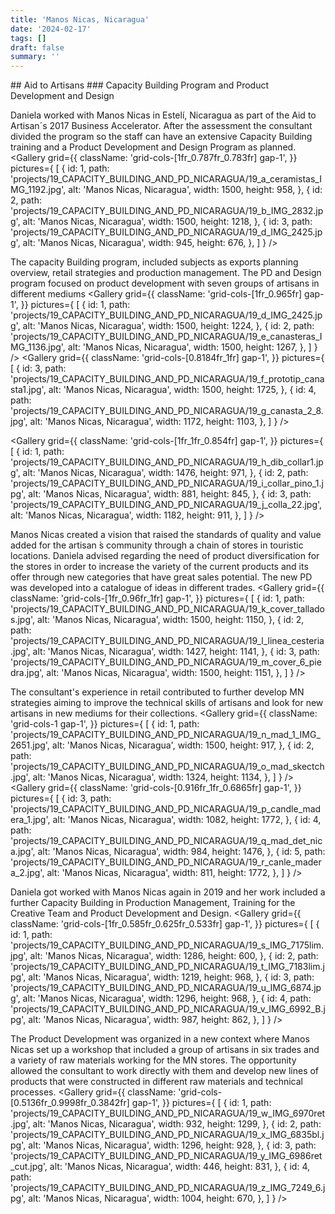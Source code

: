 ```yaml
---
title: 'Manos Nicas, Nicaragua'
date: '2024-02-17'
tags: []
draft: false
summary: ''
---
```

<DivContainer>
## Aid to Artisans
### Capacity Building Program and Product Development and Design 

Daniela worked with Manos Nicas in Estelí, Nicaragua as part of the Aid to Artisan´s 2017 Business Accelerator. After the assessment the consultant divided the program so the staff can have an extensive Capacity Building training and a Product Development and Design Program as planned.
<Gallery
  grid={{
    className: 'grid-cols-[1fr_0.787fr_0.783fr] gap-1',
  }} 
  pictures={
    [
      {
        id: 1,
        path: 'projects/19_CAPACITY_BUILDING_AND_PD_NICARAGUA/19_a_ceramistas_IMG_1192.jpg',
        alt: 'Manos Nicas, Nicaragua',
        width: 1500,
        height: 958,
      },
      {
        id: 2,
        path: 'projects/19_CAPACITY_BUILDING_AND_PD_NICARAGUA/19_b_IMG_2832.jpg',
        alt: 'Manos Nicas, Nicaragua',
        width: 1500,
        height: 1218,
      },
      {
        id: 3,
        path: 'projects/19_CAPACITY_BUILDING_AND_PD_NICARAGUA/19_d_IMG_2425.jpg',
        alt: 'Manos Nicas, Nicaragua',
        width: 945,
        height: 676,
      },
    ]
  }
/>

The capacity Building program, included subjects as exports planning overview, retail strategies and production management. The PD and Design program focused on product development with seven groups of artisans in different mediums
<Gallery
  grid={{
    className: 'grid-cols-[1fr_0.965fr] gap-1',
  }} 
  pictures={
    [
      {
        id: 1,
        path: 'projects/19_CAPACITY_BUILDING_AND_PD_NICARAGUA/19_d_IMG_2425.jpg',
        alt: 'Manos Nicas, Nicaragua',
        width: 1500,
        height: 1224,
      },
      {
        id: 2,
        path: 'projects/19_CAPACITY_BUILDING_AND_PD_NICARAGUA/19_e_canasteras_IMG_1136.jpg',
        alt: 'Manos Nicas, Nicaragua',
        width: 1500,
        height: 1267,
      },
    ]
  }
/>
<Gallery
  grid={{
    className: 'grid-cols-[0.8184fr_1fr] gap-1',
  }} 
  pictures={
    [
      {
        id: 3,
        path: 'projects/19_CAPACITY_BUILDING_AND_PD_NICARAGUA/19_f_prototip_canasta1.jpg',
        alt: 'Manos Nicas, Nicaragua',
        width: 1500,
        height: 1725,
      },
      {
        id: 4,
        path: 'projects/19_CAPACITY_BUILDING_AND_PD_NICARAGUA/19_g_canasta_2_8.jpg',
        alt: 'Manos Nicas, Nicaragua',
        width: 1172,
        height: 1103,
      },
    ]
  }
/>

<Gallery
  grid={{
    className: 'grid-cols-[1fr_1fr_0.854fr] gap-1',
  }} 
  pictures={
    [
      {
        id: 1,
        path: 'projects/19_CAPACITY_BUILDING_AND_PD_NICARAGUA/19_h_dib_collar1.jpg',
        alt: 'Manos Nicas, Nicaragua',
        width: 1476,
        height: 971,
      },
      {
        id: 2,
        path: 'projects/19_CAPACITY_BUILDING_AND_PD_NICARAGUA/19_i_collar_pino_1.jpg',
        alt: 'Manos Nicas, Nicaragua',
        width: 881,
        height: 845,
      },
      {
        id: 3,
        path: 'projects/19_CAPACITY_BUILDING_AND_PD_NICARAGUA/19_j_colla_22.jpg',
        alt: 'Manos Nicas, Nicaragua',
        width: 1182,
        height: 911,
      },
    ]
  }
/>

Manos Nicas created a vision that raised the standards of quality and value added for the artisan ́s community through a chain of stores in touristic locations. Daniela advised regarding the need of product diversification for the stores in order to increase the variety of the current products and its offer through new categories that have great sales potential. The new PD was developed into a catalogue of ideas in different trades.
<Gallery
  grid={{
    className: 'grid-cols-[1fr_0.96fr_1fr] gap-1',
  }} 
  pictures={
    [
      {
        id: 1,
        path: 'projects/19_CAPACITY_BUILDING_AND_PD_NICARAGUA/19_k_cover_tallados.jpg',
        alt: 'Manos Nicas, Nicaragua',
        width: 1500,
        height: 1150,
      },
      {
        id: 2,
        path: 'projects/19_CAPACITY_BUILDING_AND_PD_NICARAGUA/19_l_linea_cesteria.jpg',
        alt: 'Manos Nicas, Nicaragua',
        width: 1427,
        height: 1141,
      },
      {
        id: 3,
        path: 'projects/19_CAPACITY_BUILDING_AND_PD_NICARAGUA/19_m_cover_6_piedra.jpg',
        alt: 'Manos Nicas, Nicaragua',
        width: 1500,
        height: 1151,
      },
    ]
  }
/>

The consultant's experience in retail contributed to further develop MN strategies aiming to improve the technical skills of artisans and look for new artisans in new mediums for their collections.
<Gallery
  grid={{
    className: 'grid-cols-1 gap-1',
  }} 
  pictures={
    [
      {
        id: 1,
        path: 'projects/19_CAPACITY_BUILDING_AND_PD_NICARAGUA/19_n_mad_1_IMG_2651.jpg',
        alt: 'Manos Nicas, Nicaragua',
        width: 1500,
        height: 917,
      },
      {
        id: 2,
        path: 'projects/19_CAPACITY_BUILDING_AND_PD_NICARAGUA/19_o_mad_skectch.jpg',
        alt: 'Manos Nicas, Nicaragua',
        width: 1324,
        height: 1134,
      },
    ]
  }
/>
<Gallery
  grid={{
    className: 'grid-cols-[0.916fr_1fr_0.6865fr] gap-1',
  }} 
  pictures={
    [
      {
        id: 3,
        path: 'projects/19_CAPACITY_BUILDING_AND_PD_NICARAGUA/19_p_candle_madera_1.jpg',
        alt: 'Manos Nicas, Nicaragua',
        width: 1082,
        height: 1772,
      },
      {
        id: 4,
        path: 'projects/19_CAPACITY_BUILDING_AND_PD_NICARAGUA/19_q_mad_det_nica.jpg',
        alt: 'Manos Nicas, Nicaragua',
        width: 984,
        height: 1476,
      },
      {
        id: 5,
        path: 'projects/19_CAPACITY_BUILDING_AND_PD_NICARAGUA/19_r_canle_madera_2.jpg',
        alt: 'Manos Nicas, Nicaragua',
        width: 811,
        height: 1772,
      },
    ]
  }
/>

Daniela got worked with Manos Nicas again in 2019 and her work included a further Capacity Building in Production Management, Training for the Creative Team and Product Development and Design.
<Gallery
  grid={{
    className: 'grid-cols-[1fr_0.585fr_0.625fr_0.533fr] gap-1',
  }} 
  pictures={
    [
      {
        id: 1,
        path: 'projects/19_CAPACITY_BUILDING_AND_PD_NICARAGUA/19_s_IMG_7175lim.jpg',
        alt: 'Manos Nicas, Nicaragua',
        width: 1286,
        height: 600,
      },
      {
        id: 2,
        path: 'projects/19_CAPACITY_BUILDING_AND_PD_NICARAGUA/19_t_IMG_7183lim.jpg',
        alt: 'Manos Nicas, Nicaragua',
        width: 1219,
        height: 968,
      },
      {
        id: 3,
        path: 'projects/19_CAPACITY_BUILDING_AND_PD_NICARAGUA/19_u_IMG_6874.jpg',
        alt: 'Manos Nicas, Nicaragua',
        width: 1296,
        height: 968,
      },
      {
        id: 4,
        path: 'projects/19_CAPACITY_BUILDING_AND_PD_NICARAGUA/19_v_IMG_6992_B.jpg',
        alt: 'Manos Nicas, Nicaragua',
        width: 987,
        height: 862,
      },
    ]
  }
/>

The Product Development was organized in a new context where Manos Nicas set up a workshop that included a group of artisans in six trades and a variety of raw materials working for the MN stores. The opportunity allowed the consultant to work directly with them and develop new lines of products that were constructed in different raw materials and technical processes. 
<Gallery
  grid={{
    className: 'grid-cols-[0.5136fr_0.9998fr_0.3842fr] gap-1',
  }} 
  pictures={
    [
      {
        id: 1,
        path: 'projects/19_CAPACITY_BUILDING_AND_PD_NICARAGUA/19_w_IMG_6970ret.jpg',
        alt: 'Manos Nicas, Nicaragua',
        width: 932,
        height: 1299,
      },
      {
        id: 2,
        path: 'projects/19_CAPACITY_BUILDING_AND_PD_NICARAGUA/19_x_IMG_6835bl.jpg',
        alt: 'Manos Nicas, Nicaragua',
        width: 1296,
        height: 928,
      },
      {
        id: 3,
        path: 'projects/19_CAPACITY_BUILDING_AND_PD_NICARAGUA/19_y_IMG_6986ret_cut.jpg',
        alt: 'Manos Nicas, Nicaragua',
        width: 446,
        height: 831,
      },
      {
        id: 4,
        path: 'projects/19_CAPACITY_BUILDING_AND_PD_NICARAGUA/19_z_IMG_7249_6.jpg',
        alt: 'Manos Nicas, Nicaragua',
        width: 1004,
        height: 670,
      },
    ]
  }
/>
</DivContainer>